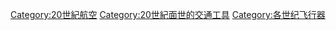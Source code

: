 [[Category:20世紀航空|Category:20世紀航空]]
[[Category:20世紀面世的交通工具|Category:20世紀面世的交通工具]]
[[Category:各世纪飞行器|Category:各世纪飞行器]]